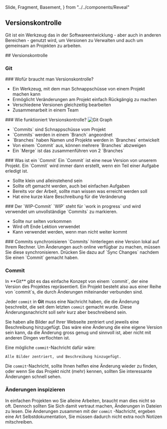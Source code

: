
  Slide,
  Fragment,
  Basement,
} from "../../components/Reveal"

<Chapter>

## Versionskontrolle

<section>

Git ist ein Werkzeug das in der Softwareentwicklung - aber auch in anderen
Bereichen - genutzt wird, um Versionen zu Verwalten und auch um gemeinsam an
Projekten zu arbeiten.

<Presentation>
<Slide>
## Versionskontrolle

### Git

</Slide>
<Slide>
### Wofür braucht man Versionskontrolle?

<ul>
<li class="fragment">Ein Werkzeug, mit dem man Schnappschüsse von einem Projekt machen kann</li>
<li class="fragment">Ermöglicht Veränderungen am Projekt einfach Rückgängig zu machen</li>
<li class="fragment">Verschiedene Versionen gleichzeitig bearbeiten</li>
<li class="fragment">Zusammenarbeit in einem Team</li>
</ul>
    </Slide>
    <Slide>
      ### Wie funktioniert Versionskontrolle?
      <Basement>
        <img alt="Git Graph" src="/gym-inf/git-graph.png" />
      </Basement>
      <Basement>
      <ul>
        <li class="fragment">`Commits` sind Schnappschüsse vom Projekt</li>
        <li class="fragment">`Commits` werden in einem `Branch` angeordnet</li>
        <li class="fragment">`Branches` haben Namen und Projekte werden in `Branches` entwickelt</li>
        <li class="fragment">Von einem `Commit` aus, können mehrere `Branches` abzweigen</li>
        <li class="fragment">Ein `Merge` ist das zusammenführen von 2 `Branches`</li>
      </ul>
      </Basement>
    </Slide>
    <Slide>
      ### Was ist ein `Commit`
      <Fragment>
      Ein `Commit` ist eine neue Version von unserem Projekt. Ein `Commit` wird immer dann erstellt, wenn ein Teil einer Aufgabe erledigt ist.
      </Fragment>
      <ul>
        <li class="fragment">Sollte klein und alleinstehend sein</li>
        <li class="fragment">Sollte oft gemacht werden, auch bei einfachen Aufgaben</li>
        <li class="fragment">Bereits vor der Arbeit, sollte man wissen was erreicht werden soll</li>
        <li class="fragment">Hat eine kurze klare Beschreibung für die Veränderung</li>
      </ul>
    </Slide>
    <Slide>
    ### Der `WIP-Commit`
    <Fragment>
      `WIP` steht für `work in progress` und wird verwendet um unvollständige `Commits` zu markieren.
    </Fragment>
    <ul>
      <li class="fragment">Sollte nur selten vorkommen</li>
      <li class="fragment">Wird oft Ende Lektion verwendet</li>
      <li class="fragment">Kann verwendet werden, wenn man nicht weiter kommt</li>
    </ul>
    </Slide>
    <Slide>
      ### Commits synchronisieren
      <Fragment>
        `Commits` hinterlegen eine Version lokal auf Ihrem Rechner. Um Änderungen auch online verfügbar zu machen, müssen Sie diese synchronisieren.
      </Fragment>
      <Fragment>
        Drücken Sie dazu auf `Sync Changes` nachdem Sie einen `Commit` gemacht haben.
      </Fragment>
    </Slide>
</Presentation>

</section>

### Commit

<section>
In **Git** gibt es das einfache Konzept von einem `commit`, der eine Version des
Projektes repräsentiert. Ein Projekt besteht also aus einer Reihe von `commit`s,
die durch Änderungen miteinander verbunden sind.

Jeder `commit` in **Git** muss eine Nachricht haben, die die Änderung
beschreibt, die seit dem letzten `commit` gemacht wurde. Diese
Änderungsnachricht soll sehr kurz aber beschreibend sein.

Sie haben alle Bilder auf Ihrer Webseite zentriert und jeweils eine Beschreibung
hinzugefügt. Das wäre eine Änderung die eine eigene Version sein kann, da die
Änderung gross genug und sinnvoll ist, aber nicht mit anderen Dingen verflochten
ist.

Eine mögliche `commit`-Nachricht dafür wäre:

```text
Alle Bilder zentriert, und Beschreibung hinzugefügt.
```

Die `commit`-Nachricht, sollte Ihnen helfen eine Änderung wieder zu finden, oder
wenn Sie das Projekt nicht (mehr) kennen, sollten Sie interessante Änderungen
schnell sehen.

</section>

### Änderungen inspizieren

In einfachen Projekten wo Sie alleine Arbeiten, braucht man dies nicht so oft.
Dennoch sollten Sie Sich damit vertraut machen, Änderungen in Dateien zu lesen.
Die Änderungen zusammen mit der `commit` -Nachricht, ergeben eine Art
Selbstdokumentation, Sie müssen dadurch nicht extra noch Notizen mitschreiben.

</Chapter>
